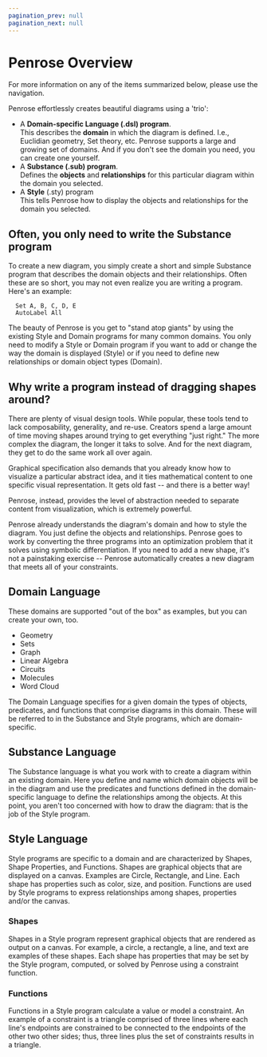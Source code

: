 ```yaml
---
pagination_prev: null
pagination_next: null
---
```


# Penrose Overview

For more information on any of the items summarized below, please use the navigation.

Penrose effortlessly creates beautiful diagrams using a 'trio':
 - A **Domain-specific Language (.dsl) program**.  
   This describes the __domain__ in which the diagram is defined.  I.e., Euclidian geometry, Set theory, etc.  Penrose supports a large and growing set of domains.  And if you don't see the domain you need, you can create one yourself.
 - A **Substance (.sub) program**.  
   Defines the __objects__ and __relationships__ for this particular diagram within the domain you selected.
 - A **Style** (.sty) program  
  This tells Penrose how to display the objects and relationships for the domain you selected. 

## Often, you only need to write the Substance program ##

To create a new diagram, you simply create a short and simple Substance program that describes the domain objects and their relationships.  Often these are so short, you may not even realize you are writing a program.  Here's an example:

```
  Set A, B, C, D, E
  AutoLabel All
```

The beauty of Penrose is you get to "stand atop giants" by using the existing Style and Domain programs for many common domains.  You only need to modify a Style or Domain program if you want to add or change the way the domain is displayed (Style) or if you need to define new relationships or domain object types (Domain).

## Why write a program instead of dragging shapes around? ##

There are plenty of visual design tools.  While popular, these tools tend to lack composability, generality, and re-use.  Creators spend a large amount of time moving shapes around trying to get everything "just right."  The more complex the diagram, the longer it taks to solve.  And for the next diagram, they get to do the same work all over again.  

Graphical specification also demands that you already know how to visualize a particular abstract idea, and it ties mathematical content to one specific visual representation.  It gets old fast -- and there is a better way!

Penrose, instead, provides the level of abstraction needed to separate content from visualization, which is extremely powerful.

Penrose already understands the diagram's domain and how to style the diagram.  You just define the objects and relationships.  Penrose goes to work by converting the three programs into an optimization problem that it solves using symbolic differentiation.  If you need to add a new shape, it's not a painstaking exercise -- Penrose automatically creates a new diagram that meets all of your constraints.

## Domain Language ##

These domains are supported "out of the box" as examples, but you can create your own, too.
- Geometry
- Sets
- Graph
- Linear Algebra
- Circuits
- Molecules
- Word Cloud

The Domain Language specifies for a given domain the types of objects, predicates, and functions that comprise diagrams in this domain.  These will be referred to in the Substance and Style programs, which are domain-specific.

## Substance Language

The Substance language is what you work with to create a diagram within an existing domain.  Here you define and name which domain objects will be in the diagram and use the predicates and functions defined in the domain-specific language to define the relationships among the objects.  At this point, you aren't too concerned with how to draw the diagram: that is the job of the Style program.

## Style Language ##

Style programs are specific to a domain and are characterized by Shapes, Shape Properties, and Functions.  Shapes are graphical objects that are displayed on a canvas.  Examples are Circle, Rectangle, and Line.  Each shape has properties such as color, size, and position.  Functions are used by Style programs to express relationships among shapes, properties and/or the canvas. 

### Shapes ###

Shapes in a Style program represent graphical objects that are rendered as output on a canvas.  For example, a circle, a rectangle, a line, and text are examples of these shapes.  Each shape has properties that may be set by the Style program, computed, or solved by Penrose using a constraint function.

### Functions ###

Functions in a Style program calculate a value or model a constraint.   An example of a constraint is a triangle comprised of three lines where each line's endpoints are constrained to be connected to the endpoints of the other two other sides; thus, three lines plus the set of constraints results in a triangle.

